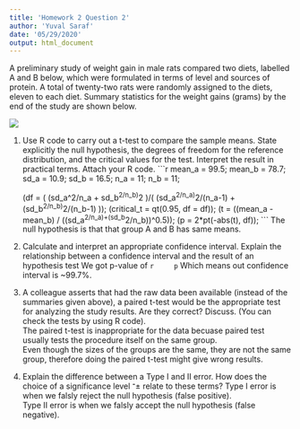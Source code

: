 ```yaml
---
title: 'Homework 2 Question 2'
author: 'Yuval Saraf'
date: '05/29/2020'
output: html_document
---
```

A  preliminary study of weight gain in male rats compared two diets, labelled A and B below, which were formulated in terms of level and sources of protein.
A total of twenty-two rats were randomly assigned to the diets, eleven to each diet. Summary statistics for the weight gains (grams) by the end of the study are shown below.

![](2020-05-29-22-33-20.png)

1. Use R code to carry out a t-test to compare the sample means. State explicitly the null hypothesis, the degrees of freedom for the reference distribution, and the critical values for the test. Interpret the result in practical terms. Attach your R code.
    ```r
    mean_a = 99.5;
    mean_b = 78.7;
    sd_a = 10.9;
    sd_b = 16.5;
    n_a = 11;
    n_b = 11;

    (df = ( (sd_a^2/n_a + sd_b^2/n_b)^2 )/( (sd_a^2/n_a)^2/(n_a-1) + (sd_b^2/n_b)^2/(n_b-1) ));
    (critical_t = qt(0.95, df = df));
    (t = ((mean_a - mean_b) / ((sd_a^2/n_a)+(sd_b^2/n_b))^0.5));
    (p = 2*pt(-abs(t), df));
    ```
    The null hypothesis is that that group A and B has same means.  

2. Calculate and interpret an appropriate confidence interval. Explain the relationship between a confidence interval and the result of an hypothesis test
    We got p-value of
    ```r
    p
    ```
    Which means out confidence interval is ~99.7%.

3. A colleague asserts that had the raw data been available (instead of the summaries given above), a paired t-test would be the appropriate test for analyzing the study results. Are they correct? Discuss. (You can check the tests by using R code).  
    The paired t-test is inappropriate for the data becuase paired test usually tests the procedure itself on the same group.  
    Even though the sizes of the groups are the same, they are not the same group, therefore doing the paired t-test might give wrong results.  

4. Explain the difference between a Type I and II error. How does the choice of a significance level ־± relate to these terms?
    Type I error is when we falsly reject the null hypothesis (false positive).  
    Type II error is when we falsly accept the null hypothesis (false negative).  

